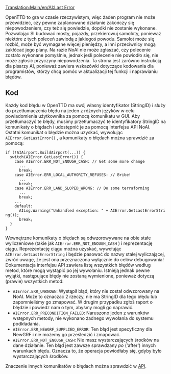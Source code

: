 [[Translation:Main/en/AI:Last Error]]
<!--{{en/NoAI}}-->{{pl/NoAI}}

OpenTTD to gra w czasie rzeczywistym, więc żaden program nie może przewidzieć, czy pewne zaplanowane działanie zakończy się niepowodzeniem, czy też się powiedzie, dopóki nie zostanie wykonane. Pozwalając SI budować mosty, pojazdy, przekierowuj samoloty, ponieważ niektóre z tych poleceń zawiodą z jakiegoś powodu. Samolot może się rozbić, może być wymagane więcej pieniędzy, a inni przeciwnicy mogą zakłócać jego plany. Na razie NoAI nie może zgłaszać, czy polecenie zostało wykonane pomyślnie, jednak jeśli polecenie nie powiodło się, nie może zgłosić przyczyny niepowodzenia. Ta strona jest zarówno instrukcją dla pisarzy AI, ponieważ zawiera wskazówki dotyczące kodowania dla programistów, którzy chcą pomóc w aktualizacji tej funkcji i naprawianiu błędów.

== Kod ==
Każdy kod błędu w OpenTTD ma swój własny identyfikator (StringID) i służy do przetłumaczenia błędu na jeden z różnych języków w celu powiadomienia użytkownika za pomocą komunikatu w GUI. Aby przetłumaczyć te błędy, musimy przetłumaczyć te identyfikatory StringID na komunikaty o błędach i udostępnić je za pomocą interfejsu API NoAI. Ostatni komunikat o błędzie można uzyskać, wywołując <code>AIError.GetLastError()</code> , a komunikaty o błędach można sprawdzić za pomocą:

 if (!AIAirport.BuildAirport(...)) {
   switch(AIError.GetLastError()) {
     case AIError.ERR_NOT_ENOUGH_CASH: // Get some more change
       ...
       break;
     case AIError.ERR_LOCAL_AUTHORITY_REFUSES: // Bribe!
       ...
       break;
     case AIError.ERR_LAND_SLOPED_WRONG: // Do some terraforming
       ...
       break;
     ...
     default:
       AILog.Warning("Unhandled exception: " + AIError.GetLastErrorString());
       break;
   }
 }

Wewnętrzne komunikaty o błędach są odwzorowywane na obie stałe wyliczeniowe (takie jak <code>AIError.ERR_NOT_ENOUGH_CASH</code> ) i reprezentację ciągu. Reprezentację ciągu można uzyskać, wywołując <code>AIError.GetLastErrorString</code> i będzie pasować do nazwy stałej wyliczającej, zwróć uwagę, że jest ona przeznaczona wyłącznie do celów debugowania! Dokumentacja interfejsu API zawiera listę wszystkich błędów według metod, które mogą wystąpić po jej wywołaniu. Istnieją jednak pewne wyjątki, następujące błędy nie zostaną wymienione, ponieważ dotyczą (prawie) wszystkich metod:

* <code>AIError.ERR_UNKNOWN</code>: Wystąpił błąd, który nie został odwzorowany na NoAI. Może to oznaczać 2 rzeczy, nie ma StringID dla tego błędu lub zapomnieliśmy go zmapować. W drugim przypadku zgłoś raport o błędzie i powiedz nam o tym, abyśmy mogli go naprawić.
* <code>AIError.ERR_PRECONDITION_FAILED</code>: Naruszono jeden z warunków wstępnych metody, nie wykonano żadnego wywołania do systemu podkładania.
* <code>AIError.ERR_NEWGRF_SUPPLIED_ERROR</code>: Ten błąd jest specyficzny dla NewGRF i nie możemy go prześledzić i zmapować.
* <code>AIError.ERR_NOT_ENOUGH_CASH</code>: Nie masz wystarczających środków na dane działanie. Ten błąd jest zawsze sprawdzany ''po'' ('after') innych warunkach błędu. Oznacza to, że operacja powiodłaby się, gdyby było wystarczających środków.

Znaczenie innych komunikatów o błędach można sprawdzić w [http://noai.openttd.org/docs/ API].